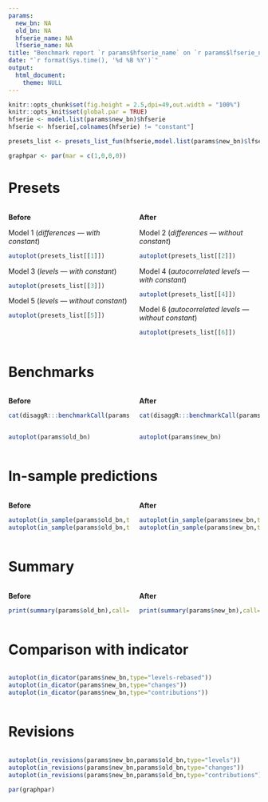 ```yaml
---
params:
  new_bn: NA
  old_bn: NA
  hfserie_name: NA
  lfserie_name: NA
title: "Benchmark report `r params$hfserie_name` on `r params$lfserie_name`"
date: "`r format(Sys.time(), '%d %B %Y')`"
output:
  html_document:
    theme: NULL
---
```


```r
knitr::opts_chunk$set(fig.height = 2.5,dpi=49,out.width = "100%")
knitr::opts_knit$set(global.par = TRUE)
hfserie <- model.list(params$new_bn)$hfserie
hfserie <- hfserie[,colnames(hfserie) != "constant"]

presets_list <- presets_list_fun(hfserie,model.list(params$new_bn)$lfserie)
```

```r
graphpar <- par(mar = c(1,0,0,0))
```

# Presets

:::: {.columns}

::: {.column width="50%"}

**Before**

Model 1 (*differences --- with constant*)

```r
autoplot(presets_list[[1]])
```

Model 3 (*levels --- with constant*)

```r
autoplot(presets_list[[3]])
```

Model 5 (*levels --- without constant*)

```r
autoplot(presets_list[[5]])
```

:::

::: {.column width="50%"}

**After**

Model 2 (*differences --- without constant*)

```r
autoplot(presets_list[[2]])
```

Model 4 (*autocorrelated levels --- with constant*)

```r
autoplot(presets_list[[4]])
```

Model 6 (*autocorrelated levels --- without constant*)

```r
autoplot(presets_list[[6]])
```

:::

::::

# Benchmarks

:::: {.columns}

::: {.column width="50%"}

**Before**

```r
cat(disaggR:::benchmarkCall(params$new_bn,params$hfserie_name,params$lfserie_name))
```

:::


::: {.column width="50%"}

**After**

```r
cat(disaggR:::benchmarkCall(params$old_bn,params$hfserie_name,params$lfserie_name))
```

:::

::::

:::: {.columns}

::: {.column width="50%"}

```r
autoplot(params$old_bn)
```

:::

::: {.column width="50%"}

```r
autoplot(params$new_bn)
```

:::

::::

# In-sample predictions

:::: {.columns}

::: {.column width="50%"}

**Before**

```r
autoplot(in_sample(params$old_bn,type="levels"))
autoplot(in_sample(params$old_bn,type="changes"))
```

:::

::: {.column width="50%"}

**After**

```r
autoplot(in_sample(params$new_bn,type="levels"))
autoplot(in_sample(params$new_bn,type="changes"))
```

:::

::::

# Summary

:::: {.columns}

::: {.column width="50%"}

**Before**

```r
print(summary(params$old_bn),call=FALSE)
```

:::

::: {.column width="50%"}

**After**

```r
print(summary(params$new_bn),call=FALSE)
```

:::

::::

# Comparison with indicator

:::: {.columns}

::: {.column width="100%"}

```r
autoplot(in_dicator(params$new_bn,type="levels-rebased"))
autoplot(in_dicator(params$new_bn,type="changes"))
autoplot(in_dicator(params$new_bn,type="contributions"))
```

:::

::::

# Revisions

:::: {.columns}

::: {.column width="100%"}

```r
autoplot(in_revisions(params$new_bn,params$old_bn,type="levels"))
autoplot(in_revisions(params$new_bn,params$old_bn,type="changes"))
autoplot(in_revisions(params$new_bn,params$old_bn,type="contributions"))
```

```r
par(graphpar)
```

:::

::::